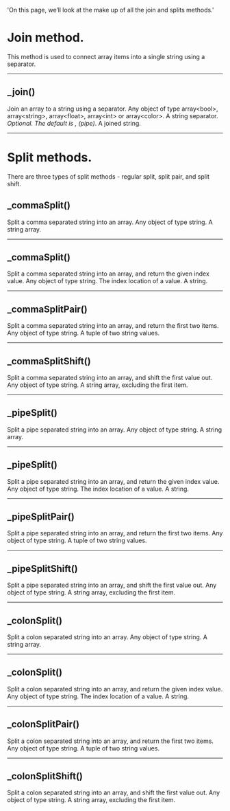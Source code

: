   'On this page, we’ll look at the make up of all the join and splits methods.'

# Join method.
This method is used to connect array items into a single string using a separator.

---

## _join()
Join an array to a string using a separator.
<Properties>
  <Property name="this" type="object">
    Any object of type array\<bool\>, array\<string\>, array\<float\>, array\<int\> or array\<color\>.
  </Property>
  <Property name="sep" type="string">
    A string separator. _Optional. The default is , (pipe)_.
  </Property>
  <Property name="returns" type="string">
    A joined string.
  </Property>
</Properties>

---

# Split methods.
There are three types of split methods - regular split, split pair, and split shift.

## _commaSplit()
Split a comma separated string into an array.
<Properties>
  <Property name="this" type="object">
    Any object of type string.
  </Property>
  <Property name="returns" type="array<string>">
    A string array.
  </Property>
</Properties>

---

## _commaSplit()
Split a comma separated string into an array, and return the given index value.
<Properties>
  <Property name="this" type="object">
    Any object of type string.
  </Property>
  <Property name="idx" type="int">
    The index location of a value.
  </Property>
  <Property name="returns" type="string">
    A string.
  </Property>
</Properties>

---

## _commaSplitPair()
Split a comma separated string into an array, and return the first two items.
<Properties>
  <Property name="this" type="object">
    Any object of type string.
  </Property>
  <Property name="returns" type="tuple">
    A tuple of two string values.
  </Property>
</Properties>

---

## _commaSplitShift()
Split a comma separated string into an array, and shift the first value out.
<Properties>
  <Property name="this" type="object">
    Any object of type string.
  </Property>
  <Property name="returns" type="array<string>">
    A string array, excluding the first item.
  </Property>
</Properties>

---

## _pipeSplit()
Split a pipe separated string into an array.
<Properties>
  <Property name="this" type="object">
    Any object of type string.
  </Property>
  <Property name="returns" type="array<string>">
    A string array.
  </Property>
</Properties>

---

## _pipeSplit()
Split a pipe separated string into an array, and return the given index value.
<Properties>
  <Property name="this" type="object">
    Any object of type string.
  </Property>
  <Property name="idx" type="int">
    The index location of a value.
  </Property>
  <Property name="returns" type="string">
    A string.
  </Property>
</Properties>

---

## _pipeSplitPair()
Split a pipe separated string into an array, and return the first two items.
<Properties>
  <Property name="this" type="object">
    Any object of type string.
  </Property>
  <Property name="returns" type="tuple">
    A tuple of two string values.
  </Property>
</Properties>

---

## _pipeSplitShift()
Split a pipe separated string into an array, and shift the first value out.
<Properties>
  <Property name="this" type="object">
    Any object of type string.
  </Property>
  <Property name="returns" type="array<string>">
    A string array, excluding the first item.
  </Property>
</Properties>

---

## _colonSplit()
Split a colon separated string into an array.
<Properties>
  <Property name="this" type="object">
    Any object of type string.
  </Property>
  <Property name="returns" type="array<string>">
    A string array.
  </Property>
</Properties>

---

## _colonSplit()
Split a colon separated string into an array, and return the given index value.
<Properties>
  <Property name="this" type="object">
    Any object of type string.
  </Property>
  <Property name="idx" type="int">
    The index location of a value.
  </Property>
  <Property name="returns" type="string">
    A string.
  </Property>
</Properties>

---

## _colonSplitPair()
Split a colon separated string into an array, and return the first two items.
<Properties>
  <Property name="this" type="object">
    Any object of type string.
  </Property>
  <Property name="returns" type="tuple">
    A tuple of two string values.
  </Property>
</Properties>

---

## _colonSplitShift()
Split a colon separated string into an array, and shift the first value out.
<Properties>
  <Property name="this" type="object">
    Any object of type string.
  </Property>
  <Property name="returns" type="array<string>">
    A string array, excluding the first item.
  </Property>
</Properties>
